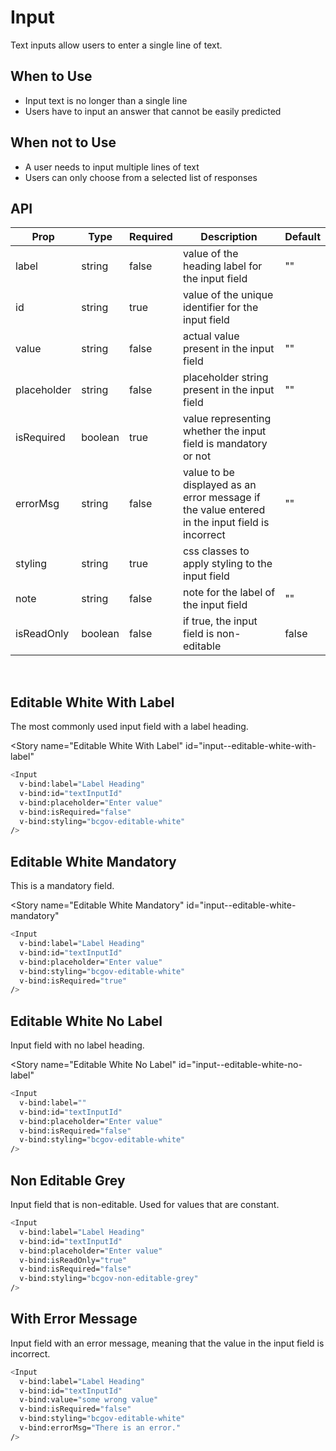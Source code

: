 
<Meta title="Input" component={Input} />

# Input

Text inputs allow users to enter a single line of text.

## When to Use

- Input text is no longer than a single line
- Users have to input an answer that cannot be easily predicted

## When not to Use

- A user needs to input multiple lines of text
- Users can only choose from a selected list of responses

## API

| Prop        | Type    | Required | Description                                                                                    | Default |
| ----------- | ------- | -------- | ---------------------------------------------------------------------------------------------- | ------- |
| label       | string  | false    | value of the heading label for the input field                                                 | ""      |
| id          | string  | true     | value of the unique identifier for the input field                                             |         |
| value       | string  | false    | actual value present in the input field                                                        | ""      |
| placeholder | string  | false    | placeholder string present in the input field                                                  | ""      |
| isRequired  | boolean | true     | value representing whether the input field is mandatory or not                                 |         |
| errorMsg    | string  | false    | value to be displayed as an error message if the value entered in the input field is incorrect | ""      |
| styling     | string  | true     | css classes to apply styling to the input field                                                |         |
| note        | string  | false    | note for the label of the input field                                                          | ""      |
| isReadOnly  | boolean | false    | if true, the input field is non-editable                                                       | false   |

<br />

## Editable White With Label

The most commonly used input field with a label heading.

<Story
  name="Editable White With Label"
  id="input--editable-white-with-label"
></Story>

```bash
<Input
  v-bind:label="Label Heading"
  v-bind:id="textInputId"
  v-bind:placeholder="Enter value"
  v-bind:isRequired="false"
  v-bind:styling="bcgov-editable-white"
/>
```

## Editable White Mandatory

This is a mandatory field.

<Story
  name="Editable White Mandatory"
  id="input--editable-white-mandatory"
></Story>

```bash
<Input
  v-bind:label="Label Heading"
  v-bind:id="textInputId"
  v-bind:placeholder="Enter value"
  v-bind:styling="bcgov-editable-white"
  v-bind:isRequired="true"
/>
```

## Editable White No Label

Input field with no label heading.

<Story
  name="Editable White No Label"
  id="input--editable-white-no-label"
></Story>

```bash
<Input
  v-bind:label=""
  v-bind:id="textInputId"
  v-bind:placeholder="Enter value"
  v-bind:isRequired="false"
  v-bind:styling="bcgov-editable-white"
/>
```

## Non Editable Grey

Input field that is non-editable. Used for values that are constant.

<Story name="Non Editable Grey" id="input--non-editable-grey"></Story>

```bash
<Input
  v-bind:label="Label Heading"
  v-bind:id="textInputId"
  v-bind:placeholder="Enter value"
  v-bind:isReadOnly="true"
  v-bind:isRequired="false"
  v-bind:styling="bcgov-non-editable-grey"
/>
```

## With Error Message

Input field with an error message, meaning that the value in the input field is incorrect.

<Story name="With Error Message" id="input--with-error-message"></Story>

```bash
<Input
  v-bind:label="Label Heading"
  v-bind:id="textInputId"
  v-bind:value="some wrong value"
  v-bind:isRequired="false"
  v-bind:styling="bcgov-editable-white"
  v-bind:errorMsg="There is an error."
/>
```
